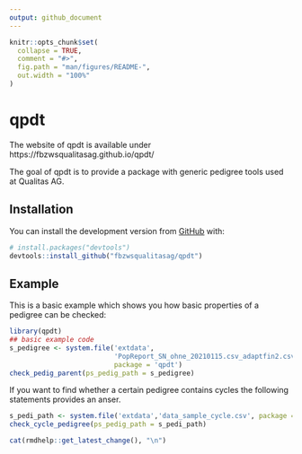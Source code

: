 ```yaml
---
output: github_document
---
```


<!-- README.md is generated from README.Rmd. Please edit that file -->

```r
knitr::opts_chunk$set(
  collapse = TRUE,
  comment = "#>",
  fig.path = "man/figures/README-",
  out.width = "100%"
)
```

# qpdt

<!-- badges: start -->
<!-- badges: end -->

The website of qpdt is available under https://fbzwsqualitasag.github.io/qpdt/


The goal of qpdt is to provide a package with generic pedigree tools used at Qualitas AG. 


## Installation

You can install the development version from [GitHub](https://github.com/) with:

``` r
# install.packages("devtools")
devtools::install_github("fbzwsqualitasag/qpdt")
```

## Example

This is a basic example which shows you how basic properties of a pedigree can be checked:

```r
library(qpdt)
## basic example code
s_pedigree <- system.file('extdata',
                          'PopReport_SN_ohne_20210115.csv_adaptfin2.csv',
                          package = 'qpdt')
check_pedig_parent(ps_pedig_path = s_pedigree)
```

If you want to find whether a certain pedigree contains cycles the following statements provides an anser.

```r
s_pedi_path <- system.file('extdata','data_sample_cycle.csv', package = 'qpdt')
check_cycle_pedigree(ps_pedig_path = s_pedi_path)
```


```r
cat(rmdhelp::get_latest_change(), "\n")
```
